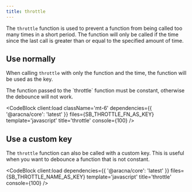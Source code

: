 ```yaml
---
title: throttle
---
```



The `throttle` function is used to prevent a function from being called too many times in a short period. The function will only be called if the time since the last call is greater than or equal to the specified amount of time.

## Use normally

When calling `throttle` with only the function and the time, the function will be used as the key.

<Alert client:load severity='warning'>
  The function passed to the `throttle` function must be constant, otherwise the debounce will not work.
</Alert>

<CodeBlock
  client:load
  className='mt-6'
  dependencies={{ '@aracna/core': 'latest' }}
  files={SB_THROTTLE_FN_AS_KEY}
  template='javascript'
  title='throttle'
  console={100}
/>

## Use a custom key

The `throttle` function can also be called with a custom key. This is useful when you want to debounce a function that is not constant.

<CodeBlock client:load dependencies={{ '@aracna/core': 'latest' }} files={SB_THROTTLE_NAME_AS_KEY} template='javascript' title='throttle' console={100} />
